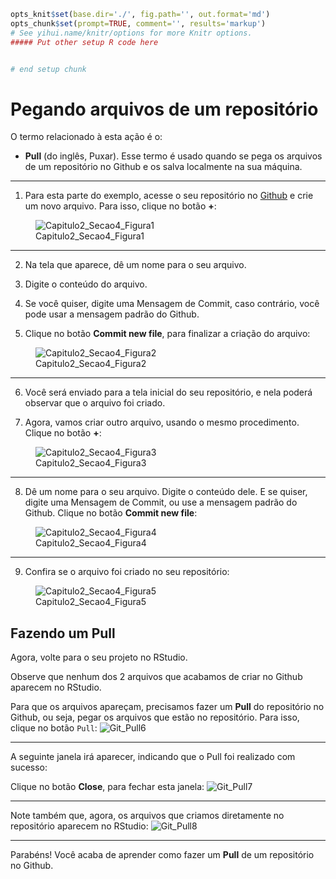 ```r
opts_knit$set(base.dir='./', fig.path='', out.format='md')
opts_chunk$set(prompt=TRUE, comment='', results='markup')
# See yihui.name/knitr/options for more Knitr options.
##### Put other setup R code here


# end setup chunk
```
# Pegando arquivos de um repositório

O termo relacionado à esta ação é o: 

* **Pull** (do inglês, Puxar). Esse termo é usado quando se pega os arquivos de um repositório no Github e os salva localmente na sua máquina.

***

1) Para esta parte do exemplo, acesse o seu repositório no [Github](https://github.com/) e crie um novo arquivo. Para isso, clique no botão **+**:

![Capitulo2_Secao4_Figura1](figuras/Capitulo2_Secao4_Figura1.png)

***

2) Na tela que aparece, dê um nome para o seu arquivo.

3) Digite o conteúdo do arquivo.

4) Se você quiser, digite uma Mensagem de Commit, caso contrário, você pode usar a mensagem padrão do Github.

5) Clique no botão **Commit new file**, para finalizar a criação do arquivo:

![Capitulo2_Secao4_Figura2](figuras/Capitulo2_Secao4_Figura2.png)

***
 
6) Você será enviado para a tela inicial do seu repositório, e nela poderá observar que o arquivo foi criado.
 
7) Agora, vamos criar outro arquivo, usando o mesmo procedimento. Clique no botão **+**:

![Capitulo2_Secao4_Figura3](figuras/Capitulo2_Secao4_Figura3.png)
 
***
 
8) Dê um nome para o seu arquivo. Digite o conteúdo dele. E se quiser, digite uma Mensagem de Commit, ou use a mensagem padrão do Github. Clique no botão **Commit new file**:

![Capitulo2_Secao4_Figura4](figuras/Capitulo2_Secao4_Figura4.png)
 
***
 
9) Confira se o arquivo foi criado no seu repositório:

![Capitulo2_Secao4_Figura5](figuras/Capitulo2_Secao4_Figura5.png)
 
## Fazendo um Pull
 
Agora, volte para o seu projeto no RStudio.
 
Observe que nenhum dos 2 arquivos que acabamos de criar no Github aparecem no RStudio.

Para que os arquivos apareçam, precisamos fazer um **Pull** do repositório no Github, ou seja, pegar os arquivos que estão no repositório. Para isso, clique no botão ``Pull``:
![Git_Pull6](figuras/FiguraY_Pull_Parte6b.png)

- - -

A seguinte janela irá aparecer, indicando que o Pull foi realizado com sucesso:

Clique no botão **Close**, para fechar esta janela:
![Git_Pull7](figuras/FiguraY_Pull_Parte7b.png)

- - -

Note também que, agora, os arquivos que criamos diretamente no repositório aparecem no RStudio:
![Git_Pull8](figuras/FiguraY_Pull_Parte8b.png)

- - -

Parabéns! Você acaba de aprender como fazer um **Pull** de um repositório no Github.
